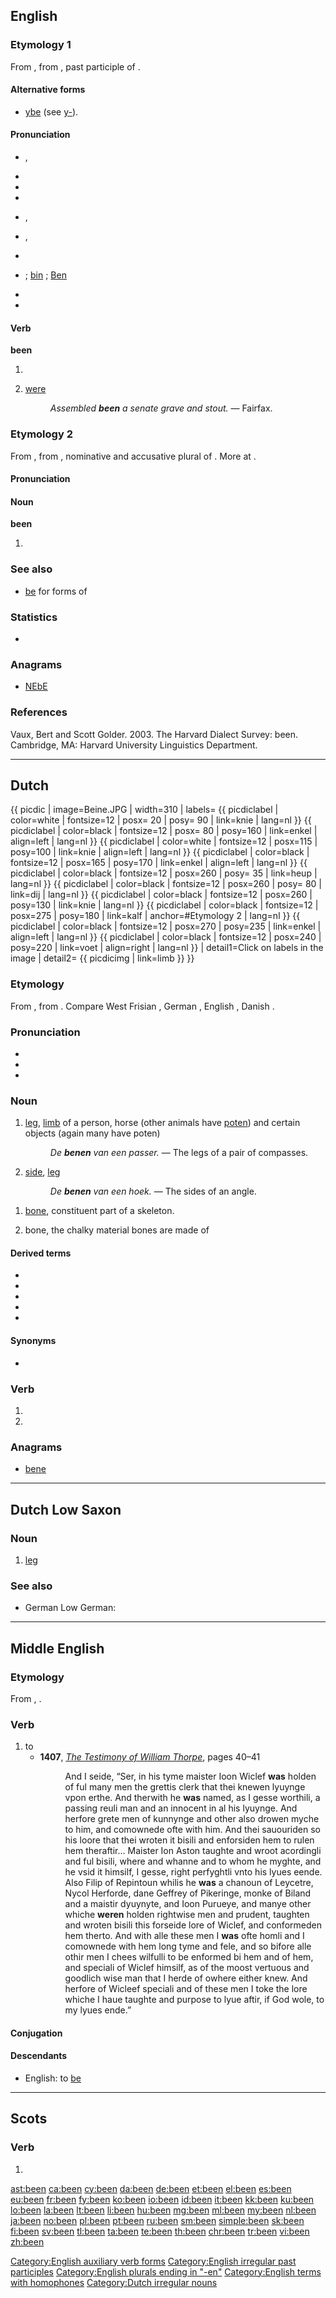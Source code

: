 {{also|ben|Ben}}
==English==
{{wikipedia}}

===Etymology 1===
From {{etyl|enm|en}} {{term|ybeen||lang=enm}}, from {{etyl|ang|en}} {{term/t|ang|ġebēon}}, past participle of {{term|beon-wesan|bēon|to be|lang=ang}}.

====Alternative forms====
* {{sense|obsolete}} [[ybe]] (see [[y-]]).

====Pronunciation====
* {{a|RP}} {{IPA|/bin/|/bɪn/}}, {{X-SAMPA|/bin/}}
* {{audio|En-uk-been.ogg|Audio (UK)}}
* {{homophones|lang=en|bean}}
* {{rhymes|iːn}}
* {{a|GenAm}} {{IPA|/bɪn/}}, {{X-SAMPA|/bIn/}}
* {{a|GenAm}} {{IPA|/bɛn/}}, {{X-SAMPA|/bEn/}}
* {{audio|en-us-been.ogg|Audio (US)}}
* {{homophones|lang=en|bean}} {{qualifier|UK accent}}; [[bin]] {{qualifier|US accent}}; [[Ben]] {{qualifier|US accent}}
* {{rhymes|ɪn}}
* {{rhymes|ɛn}}

====Verb====
'''been'''

# {{past participle of|be||lang=en}}
# {{context|obsolete|lang=en}} [[were]]
#: ''Assembled '''been''' a senate grave and stout.'' &mdash; Fairfax.
<!-- Translations belong at [[be]] -->

===Etymology 2===
From {{etyl|enm|en}} {{term|been|lang=enm}}, from {{etyl|ang|en}} {{term/t|ang|bēon||bees}}, nominative and accusative plural of {{term/t|ang|bēo||bee}}. More at {{l/en|bee}}.

====Pronunciation====
{{rfp|lang=en}}

====Noun====
'''been'''

# {{context|UK|_|dialectal|lang=en}} {{plural of|bee|lang=en}}

===See also===
* [[be#Inflection|be]] for forms of {{term|be|lang=en}}

===Statistics===
* {{rank|who|said|would|46|been|will|no|them}}

===Anagrams===
* [[NEbE#English|NEbE]]

===References===
Vaux, Bert and Scott Golder. 2003. The Harvard Dialect Survey: been. Cambridge, MA: Harvard University Linguistics Department.

[[Category:English auxiliary verb forms]]
[[Category:English irregular past participles]]
[[Category:English plurals ending in "-en"]]
[[Category:English terms with homophones]]

----

==Dutch==
{{ picdic
| image=Beine.JPG
| width=310
| labels=
<!-- Paard -->
{{ picdiclabel | color=white | fontsize=12 | posx= 20 | posy= 90 | link=knie | lang=nl }}
{{ picdiclabel | color=black | fontsize=12 | posx= 80 | posy=160 | link=enkel | align=left | lang=nl }}
<!-- Wolf -->
{{ picdiclabel | color=white | fontsize=12 | posx=115 | posy=100 | link=knie | align=left | lang=nl }}
{{ picdiclabel | color=black | fontsize=12 | posx=165 | posy=170 | link=enkel | align=left | lang=nl }}
<!-- Mens -->
{{ picdiclabel | color=black | fontsize=12 | posx=260 | posy= 35 | link=heup | lang=nl }}
{{ picdiclabel | color=black | fontsize=12 | posx=260 | posy= 80 | link=dij | lang=nl }}
{{ picdiclabel | color=black | fontsize=12 | posx=260 | posy=130 | link=knie | lang=nl }}
{{ picdiclabel | color=black | fontsize=12 | posx=275 | posy=180 | link=kalf | anchor=#Etymology 2 | lang=nl }}
{{ picdiclabel | color=black | fontsize=12 | posx=270 | posy=235 | link=enkel | align=left | lang=nl }}
{{ picdiclabel | color=black | fontsize=12 | posx=240 | posy=220 | link=voet | align=right | lang=nl }}
| detail1=Click on labels in the image
| detail2=
{{ picdicimg | link=limb }}
}}

===Etymology===
From {{etyl|odt|nl}} {{term/t|odt|*bēn}}, from {{etyl|gem-pro|nl}} {{term/t|gem-pro|*bainą}}. Compare West Frisian {{term|bien|lang=fy}}, German {{term|Bein|lang=de}}, English {{term|bone|lang=en}}, Danish {{term|ben|lang=da}}.

===Pronunciation===
* {{rhymes|eːn|lang=nl}}
* {{IPA|/beːn/|lang=nl}}
* {{audio|Nl-been.ogg|audio}}

===Noun===
{{nl-noun|n|benen|beentje}}

# {{context|anatomy|lang=nl}} [[leg]], [[limb]] of a person, horse (other animals have [[poten]]) and certain objects (again many have poten)
#: ''De '''benen''' van een passer.'' &mdash; The legs of a pair of compasses.
# {{context|mathematics|lang=nl}} [[side]], [[leg]]
#: ''De '''benen''' van een hoek.'' &mdash; The sides of an angle.

{{nl-noun|n|beenderen|beentje}}

# [[bone]], constituent part of a skeleton.
# {{context|uncountable|lang=nl}} bone, the chalky material bones are made of

====Derived terms====
{{top4}}
* {{l|nl|benig}}
* {{l|nl|borstbeen}}
* {{l|nl|gebeente}}
* {{l|nl|ontbenen}}
* {{l|nl|tweebeen}}
{{bottom}}

====Synonyms====
* {{sense|bone}} {{l|nl|bot}}

===Verb===
{{nl-verb-form}}

# {{nl-verb form of|p=1|n=sg|t=pres|m=ind|benen}}
# {{nl-verb form of|m=imp|benen}}

===Anagrams===
* [[bene#Dutch|bene]]

[[Category:Dutch irregular nouns]]

----

==Dutch Low Saxon==

===Noun===
{{head|nds-nl|noun}}

# [[leg]]

===See also===
* German Low German: {{l|nds-de|Been}}

----

==Middle English==

===Etymology===
From {{etyl|ang|enm}} {{term|beon|lang=ang}}, {{term|wesan|lang=ang}}.

===Verb===
{{head|enm|verb}}

# to {{l/en|be}}
#* '''1407''', ''[[w:The Testimony of William Thorpe|The Testimony of William Thorpe]]'', pages 40–41
#*: And I seide, “Ser, in his tyme maister Ioon Wiclef '''was''' holden of ful many men the grettis clerk that thei knewen lyuynge vpon erthe. And therwith he '''was''' named, as I gesse worthili, a passing reuli man and an innocent in al his lyuynge. And herfore grete men of kunnynge and other also drowen myche to him, and comownede ofte with him. And thei sauouriden so his loore that thei wroten it bisili and enforsiden hem to rulen hem theraftir… Maister Ion Aston taughte and wroot acordingli and ful bisili, where and whanne and to whom he myghte, and he vsid it himsilf, I gesse, right perfyghtli vnto his lyues eende. Also Filip of Repintoun whilis he '''was''' a chanoun of Leycetre, Nycol Herforde, dane Geffrey of Pikeringe, monke of Biland and a maistir dyuynyte, and Ioon Purueye, and manye other whiche '''weren''' holden rightwise men and prudent, taughten and wroten bisili this forseide lore of Wiclef, and conformeden hem therto. And with alle these men I '''was''' ofte homli and I comownede with hem long tyme and fele, and so bifore alle othir men I chees wilfulli to be enformed bi hem and of hem, and speciali of Wiclef himsilf, as of the moost vertuous and goodlich wise man that I herde of owhere either knew. And herfore of Wicleef speciali and of these men I toke the lore whiche I haue taughte and purpose to lyue aftir, if God wole, to my lyues ende.”

====Conjugation====
{{enm-conj|type=strong|em, am, be|arn, sind, beeþ|art, bist|arn, sind, beeþ|is, beeþ|arn, sind, beeþ|be|been|beende, beinge|(y)been|was|weren|werest|weren|was|weren|wer(e)|weren|be|been}}

====Descendants====
* English: to [[be]]

----

==Scots==

===Verb===
{{head|sco}}

# {{past participle of|be|lang=sco}}

[[ast:been]]
[[ca:been]]
[[cy:been]]
[[da:been]]
[[de:been]]
[[et:been]]
[[el:been]]
[[es:been]]
[[eu:been]]
[[fr:been]]
[[fy:been]]
[[ko:been]]
[[io:been]]
[[id:been]]
[[it:been]]
[[kk:been]]
[[ku:been]]
[[lo:been]]
[[la:been]]
[[lt:been]]
[[li:been]]
[[hu:been]]
[[mg:been]]
[[ml:been]]
[[my:been]]
[[nl:been]]
[[ja:been]]
[[no:been]]
[[pl:been]]
[[pt:been]]
[[ru:been]]
[[sm:been]]
[[simple:been]]
[[sk:been]]
[[fi:been]]
[[sv:been]]
[[tl:been]]
[[ta:been]]
[[te:been]]
[[th:been]]
[[chr:been]]
[[tr:been]]
[[vi:been]]
[[zh:been]]